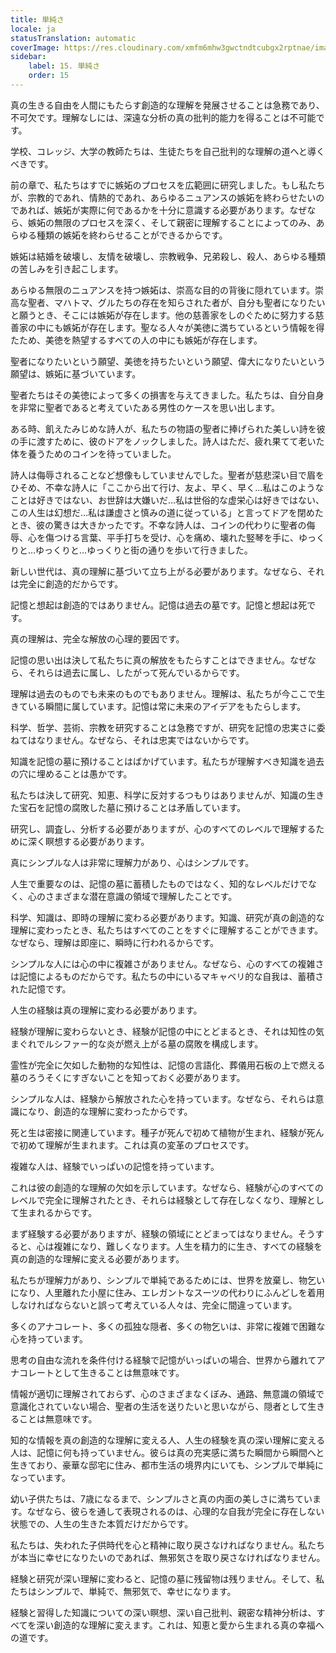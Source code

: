 ```yaml
---
title: 単純さ
locale: ja
statusTranslation: automatic
coverImage: https://res.cloudinary.com/xmfm6mhw3gwctndtcubgx2rptnae/image/upload/v1740337243/small_cover_educacion_fundamental_a051170f1c.webp
sidebar:
    label: 15. 単純さ
    order: 15
---
```

真の生きる自由を人間にもたらす創造的な理解を発展させることは急務であり、不可欠です。理解なしには、深遠な分析の真の批判的能力を得ることは不可能です。

学校、コレッジ、大学の教師たちは、生徒たちを自己批判的な理解の道へと導くべきです。

前の章で、私たちはすでに嫉妬のプロセスを広範囲に研究しました。もし私たちが、宗教的であれ、情熱的であれ、あらゆるニュアンスの嫉妬を終わらせたいのであれば、嫉妬が実際に何であるかを十分に意識する必要があります。なぜなら、嫉妬の無限のプロセスを深く、そして親密に理解することによってのみ、あらゆる種類の嫉妬を終わらせることができるからです。

嫉妬は結婚を破壊し、友情を破壊し、宗教戦争、兄弟殺し、殺人、あらゆる種類の苦しみを引き起こします。

あらゆる無限のニュアンスを持つ嫉妬は、崇高な目的の背後に隠れています。崇高な聖者、マハトマ、グルたちの存在を知らされた者が、自分も聖者になりたいと願うとき、そこには嫉妬が存在します。他の慈善家をしのぐために努力する慈善家の中にも嫉妬が存在します。聖なる人々が美徳に満ちているという情報を得たため、美徳を熱望するすべての人の中にも嫉妬が存在します。

聖者になりたいという願望、美徳を持ちたいという願望、偉大になりたいという願望は、嫉妬に基づいています。

聖者たちはその美徳によって多くの損害を与えてきました。私たちは、自分自身を非常に聖者であると考えていたある男性のケースを思い出します。

ある時、飢えたみじめな詩人が、私たちの物語の聖者に捧げられた美しい詩を彼の手に渡すために、彼のドアをノックしました。詩人はただ、疲れ果てて老いた体を養うためのコインを待っていました。

詩人は侮辱されることなど想像もしていませんでした。聖者が慈悲深い目で眉をひそめ、不幸な詩人に「ここから出て行け、友よ、早く、早く…私はこのようなことは好きではない、お世辞は大嫌いだ…私は世俗的な虚栄心は好きではない、この人生は幻想だ…私は謙虚さと慎みの道に従っている」と言ってドアを閉めたとき、彼の驚きは大きかったです。不幸な詩人は、コインの代わりに聖者の侮辱、心を傷つける言葉、平手打ちを受け、心を痛め、壊れた竪琴を手に、ゆっくりと…ゆっくりと…ゆっくりと街の通りを歩いて行きました。

新しい世代は、真の理解に基づいて立ち上がる必要があります。なぜなら、それは完全に創造的だからです。

記憶と想起は創造的ではありません。記憶は過去の墓です。記憶と想起は死です。

真の理解は、完全な解放の心理的要因です。

記憶の思い出は決して私たちに真の解放をもたらすことはできません。なぜなら、それらは過去に属し、したがって死んでいるからです。

理解は過去のものでも未来のものでもありません。理解は、私たちが今ここで生きている瞬間に属しています。記憶は常に未来のアイデアをもたらします。

科学、哲学、芸術、宗教を研究することは急務ですが、研究を記憶の忠実さに委ねてはなりません。なぜなら、それは忠実ではないからです。

知識を記憶の墓に預けることはばかげています。私たちが理解すべき知識を過去の穴に埋めることは愚かです。

私たちは決して研究、知恵、科学に反対するつもりはありませんが、知識の生きた宝石を記憶の腐敗した墓に預けることは矛盾しています。

研究し、調査し、分析する必要がありますが、心のすべてのレベルで理解するために深く瞑想する必要があります。

真にシンプルな人は非常に理解力があり、心はシンプルです。

人生で重要なのは、記憶の墓に蓄積したもの​​ではなく、知的なレベルだけでなく、心のさまざまな潜在意識の領域で理解したことです。

科学、知識は、即時の理解に変わる必要があります。知識、研究が真の創造的な理解に変わったとき、私たちはすべてのことをすぐに理解することができます。なぜなら、理解は即座に、瞬時に行われるからです。

シンプルな人には心の中に複雑さがありません。なぜなら、心のすべての複雑さは記憶によるものだからです。私たちの中にいるマキャベリ的な自我は、蓄積された記憶です。

人生の経験は真の理解に変わる必要があります。

経験が理解に変わらないとき、経験が記憶の中にとどまるとき、それは知性の気まぐれでルシファー的な炎が燃え上がる墓の腐敗を構成します。

霊性が完全に欠如した動物的な知性は、記憶の言語化、葬儀用石板の上で燃える墓のろうそくにすぎないことを知っておく必要があります。

シンプルな人は、経験から解放された心を持っています。なぜなら、それらは意識になり、創造的な理解に変わったからです。

死と生は密接に関連しています。種子が死んで初めて植物が生まれ、経験が死んで初めて理解が生まれます。これは真の変革のプロセスです。

複雑な人は、経験でいっぱいの記憶を持っています。

これは彼の創造的な理解の欠如を示しています。なぜなら、経験が心のすべてのレベルで完全に理解されたとき、それらは経験として存在しなくなり、理解として生まれるからです。

まず経験する必要がありますが、経験の領域にとどまってはなりません。そうすると、心は複雑になり、難しくなります。人生を精力的に生き、すべての経験を真の創造的な理解に変える必要があります。

私たちが理解力があり、シンプルで単純であるためには、世界を放棄し、物乞いになり、人里離れた小屋に住み、エレガントなスーツの代わりにふんどしを着用しなければならないと誤って考えている人々は、完全に間違っています。

多くのアナコレート、多くの孤独な隠者、多くの物乞いは、非常に複雑で困難な心を持っています。

思考の自由な流れを条件付ける経験で記憶がいっぱいの場合、世界から離れてアナコレートとして生きることは無意味です。

情報が適切に理解されておらず、心のさまざまなくぼみ、通路、無意識の領域で意識化されていない場合、聖者の生活を送りたいと思いながら、隠者として生きることは無意味です。

知的な情報を真の創造的な理解に変える人、人生の経験を真の深い理解に変える人は、記憶に何も持っていません。彼らは真の充実感に満ちた瞬間から瞬間へと生きており、豪華な邸宅に住み、都市生活の境界内にいても、シンプルで単純になっています。

幼い子供たちは、7歳になるまで、シンプルさと真の内面の美しさに満ちています。なぜなら、彼らを通して表現されるのは、心理的な自我が完全に存在しない状態での、人生の生きた本質だけだからです。

私たちは、失われた子供時代を心と精神に取り戻さなければなりません。私たちが本当に幸せになりたいのであれば、無邪気さを取り戻さなければなりません。

経験と研究が深い理解に変わると、記憶の墓に残留物は残りません。そして、私たちはシンプルで、単純で、無邪気で、幸せになります。

経験と習得した知識についての深い瞑想、深い自己批判、親密な精神分析は、すべてを深い創造的な理解に変えます。これは、知恵と愛から生まれる真の幸福への道です。

